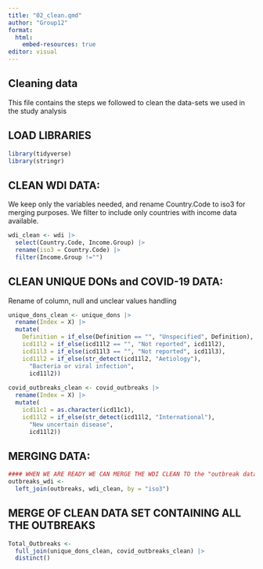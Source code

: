 ```yaml
---
title: "02_clean.qmd"
author: "Group12"
format: 
  html:
    embed-resources: true
editor: visual
---
```


## Cleaning data

This file contains the steps we followed to clean the data-sets we used in the study analysis

## LOAD LIBRARIES

```r
library(tidyverse)
library(stringr)
```

## CLEAN WDI DATA:

We keep only the variables needed, and rename Country.Code to iso3 for merging purposes. We filter to include only countries with income data available.

```r
wdi_clean <- wdi |> 
  select(Country.Code, Income.Group) |> 
  rename(iso3 = Country.Code) |> 
  filter(Income.Group !="")

```

## CLEAN UNIQUE DONs and COVID-19 DATA:

Rename of column, null and unclear values handling

```r
unique_dons_clean <- unique_dons |>
  rename(Index = X) |>
  mutate(
    Definition = if_else(Definition == "", "Unspecified", Definition),
    icd11l2 = if_else(icd11l2 == "", "Not reported", icd11l2),
    icd11l3 = if_else(icd11l3 == "", "Not reported", icd11l3),
    icd11l2 = if_else(str_detect(icd11l2, "Aetiology"),
      "Bacteria or viral infection",
      icd11l2))
  
covid_outbreaks_clean <- covid_outbreaks |>
  rename(Index = X) |>
  mutate(
    icd11c1 = as.character(icd11c1),
    icd11l2 = if_else(str_detect(icd11l2, "International"),
      "New uncertain disease",
      icd11l2))
```

## MERGING DATA:

```r
#### WHEN WE ARE READY WE CAN MERGE THE WDI CLEAN TO the "outbreak data"
outbreaks_wdi <-  
  left_join(outbreaks, wdi_clean, by = "iso3")

```

## MERGE OF CLEAN DATA SET CONTAINING ALL THE OUTBREAKS

```r
Total_Outbreaks <- 
  full_join(unique_dons_clean, covid_outbreaks_clean) |>
  distinct()
```

